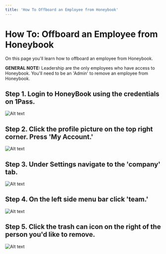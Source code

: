 ```yaml
---
title: 'How To Offboard an Employee from Honeybook'
---
```


# How To: Offboard an Employee from Honeybook

On this page you'll learn how to offboard an employee from Honeybook.

**GENERAL NOTE:** Leadership are the only employees who have access to Honeybook. You'll need to be an 'Admin' to remove an employee from Honeybook.

## Step 1. Login to HoneyBook using the credentials on 1Pass.

![Alt text](/img/Offboarding_Honeybook_1.png 'title')

## Step 2. Click the profile picture on the top right corner. Press 'My Account.'

![Alt text](/img/Offboarding_Honeybook_2.png 'title')

## Step 3. Under Settings navigate to the 'company' tab.

![Alt text](/img/Offboarding_Honeybook_3.png 'title')

## Step 4. On the left side menu bar click 'team.' 

![Alt text](/img/Offboarding_Honeybook_4.png 'title')

## Step 5. Click the trash can icon on the right of the person you'd like to remove. 

![Alt text](/img/Offboarding_Honeybook_5.png 'title')